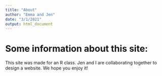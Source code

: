 ```yaml
---
title: "About"
author: "Emma and Jen"
date: "3/1/2021"
output: html_document
---
```


# Some information about this site:

This site was made for an R class. Jen and I are collaborating together to design a website. We hope you enjoy it!

